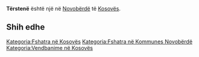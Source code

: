 {{Fshat në 
 | Emri                = Tërstenë
 | EmriAlt                = 
 | NAME_SHORT_FORM=      
 | NAME_GENERIC=      
 | NAME_SORT_NAME_RO=      TERSTENE
 | FULL_NAME_RO = Tërstenë
 | FULL_NAME_ND_RO=Terstene
 | SORT_NAME_RG=TERSTENE
 | FULL_NAME_RG=Tërstenë
 | FULL_NAME_ND_RG=Terstene
 | SRP_NAME_SHORT_FORM=      
 | SRP_NAME_GENERIC=      
 | SRP_NAME_SORT_NAME_RO=      
 | SRP_FULL_NAME_RO = 
 | SRP_FULL_NAME_ND_RO=
 | SRP_SORT_NAME_RG=
 | SRP_FULL_NAME_RG=
 | SRP_FULL_NAME_ND_RG=
 | Emri (Rasa dhanore) = 
 | Figura              = 
 | Shteti              = Kosovo
 | Komuna              = Novobërdë
 | Kodi postar         = 
 | Sipërfaqja          = 

 | Popullsia           = 

 | Regj. i popullsisë  = 
 | Dend. e popullsisë  = 
 | Faqja zyrtare       = 
 <!--- Koordinatat ----> 
 | Gjerësia            = 42.913889
 | Gjatësia            = 20.9725
 | Lartësia            = 
}}
'''Tërstenë''' është një [[]] në [[Novobërdë]] të [[Kosovës]].

<!-- == Gjeografia == -->
<!-- == Historia == -->
<!-- == Demografia == -->
== Shih edhe ==
{{Komuna Novobërdë}}
{{Kosovo-Administrata-Cung}}

[[Kategoria:Fshatra në Kosovës]]
[[Kategoria:Fshatra në Kommunes Novobërdë]]
[[Kategoria:Vendbanime në Kosovës]]
